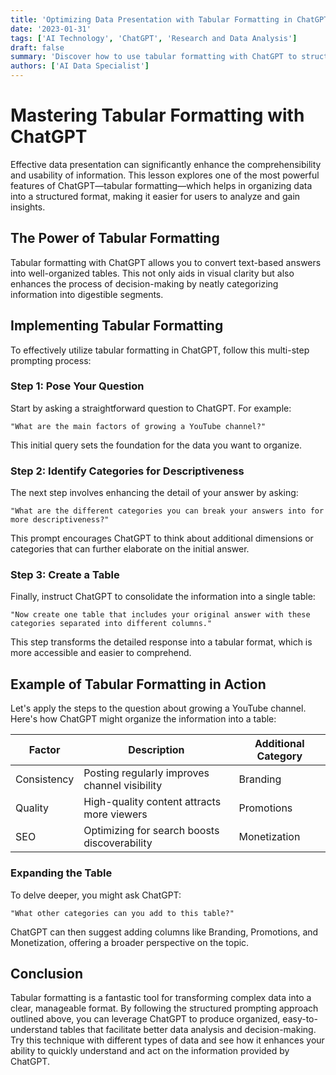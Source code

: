 ```yaml
---
title: 'Optimizing Data Presentation with Tabular Formatting in ChatGPT'
date: '2023-01-31'
tags: ['AI Technology', 'ChatGPT', 'Research and Data Analysis']
draft: false
summary: 'Discover how to use tabular formatting with ChatGPT to structure data effectively, making it easier to analyze and derive insights.'
authors: ['AI Data Specialist']
---
```


# Mastering Tabular Formatting with ChatGPT

Effective data presentation can significantly enhance the comprehensibility and usability of information. This lesson explores one of the most powerful features of ChatGPT—tabular formatting—which helps in organizing data into a structured format, making it easier for users to analyze and gain insights.

## The Power of Tabular Formatting

Tabular formatting with ChatGPT allows you to convert text-based answers into well-organized tables. This not only aids in visual clarity but also enhances the process of decision-making by neatly categorizing information into digestible segments.

## Implementing Tabular Formatting

To effectively utilize tabular formatting in ChatGPT, follow this multi-step prompting process:

### Step 1: Pose Your Question

Start by asking a straightforward question to ChatGPT. For example:

```plaintext
"What are the main factors of growing a YouTube channel?"
```

This initial query sets the foundation for the data you want to organize.

### Step 2: Identify Categories for Descriptiveness

The next step involves enhancing the detail of your answer by asking:

```plaintext
"What are the different categories you can break your answers into for more descriptiveness?"
```

This prompt encourages ChatGPT to think about additional dimensions or categories that can further elaborate on the initial answer.

### Step 3: Create a Table

Finally, instruct ChatGPT to consolidate the information into a single table:

```plaintext
"Now create one table that includes your original answer with these categories separated into different columns."
```

This step transforms the detailed response into a tabular format, which is more accessible and easier to comprehend.

## Example of Tabular Formatting in Action

Let's apply the steps to the question about growing a YouTube channel. Here's how ChatGPT might organize the information into a table:

| Factor      | Description                                   | Additional Category |
| ----------- | --------------------------------------------- | ------------------- |
| Consistency | Posting regularly improves channel visibility | Branding            |
| Quality     | High-quality content attracts more viewers    | Promotions          |
| SEO         | Optimizing for search boosts discoverability  | Monetization        |

### Expanding the Table

To delve deeper, you might ask ChatGPT:

```plaintext
"What other categories can you add to this table?"
```

ChatGPT can then suggest adding columns like Branding, Promotions, and Monetization, offering a broader perspective on the topic.

## Conclusion

Tabular formatting is a fantastic tool for transforming complex data into a clear, manageable format. By following the structured prompting approach outlined above, you can leverage ChatGPT to produce organized, easy-to-understand tables that facilitate better data analysis and decision-making. Try this technique with different types of data and see how it enhances your ability to quickly understand and act on the information provided by ChatGPT.

